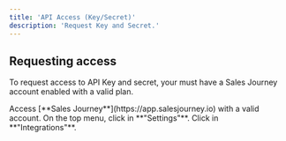 ```yaml
---
title: 'API Access (Key/Secret)'
description: 'Request Key and Secret.'
---
```


## Requesting access

To request access to API Key and secret, your must have a Sales Journey account
enabled with a valid plan.

<Steps>
  <Step title="First Step">
    Access [**Sales Journey**](https://app.salesjourney.io) with a valid account.
  </Step>
  <Step title="Second Step">
    On the top menu, click in <Icon icon="gear" size={16} /> **"Settings"**.

  </Step>
  <Step title="Third Step">
    Click in **"Integrations"**.
  </Step>
</Steps>

